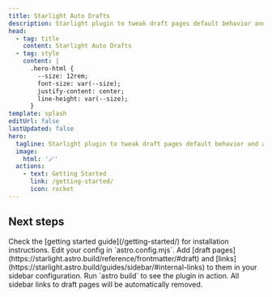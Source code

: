 ```yaml
---
title: Starlight Auto Drafts
description: Starlight plugin to tweak draft pages default behavior and automatically remove sidebar links to draft pages in production mode.
head:
  - tag: title
    content: Starlight Auto Drafts
  - tag: style
    content: |
      .hero-html {
        --size: 12rem;
        font-size: var(--size);
        justify-content: center;
        line-height: var(--size);
      }
template: splash
editUrl: false
lastUpdated: false
hero:
  tagline: Starlight plugin to tweak draft pages default behavior and automatically remove sidebar links to draft pages in production mode.
  image:
    html: '🪄'
  actions:
    - text: Getting Started
      link: /getting-started/
      icon: rocket
---
```



## Next steps

<CardGrid stagger>
  <Card title="Install the plugin" icon="puzzle">
    Check the [getting started guide](/getting-started/) for installation instructions.
  </Card>
  <Card title="Configure the plugin" icon="setting">
    Edit your config in `astro.config.mjs`.
  </Card>
  <Card title="Add sidebar links to draft pages" icon="document">
    Add [draft pages](https://starlight.astro.build/reference/frontmatter/#draft) and
    [links](https://starlight.astro.build/guides/sidebar/#internal-links) to them in your sidebar configuration.
  </Card>
  <Card title="Build your project" icon="rocket">
    Run `astro build` to see the plugin in action. All sidebar links to draft pages will be automatically removed.
  </Card>
</CardGrid>
